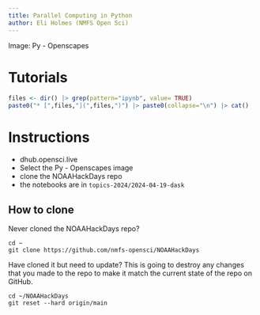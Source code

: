 ```yaml
---
title: Parallel Computing in Python
author: Eli Holmes (NMFS Open Sci)
---
```


Image: Py - Openscapes

# Tutorials

```r
files <- dir() |> grep(pattern="ipynb", value= TRUE)
paste0("* [",files,"](",files,")") |> paste0(collapse="\n") |> cat()
```

# Instructions

-   dhub.opensci.live
-   Select the Py - Openscapes image
-   clone the NOAAHackDays repo
-   the notebooks are in `topics-2024/2024-04-19-dask`

## How to clone

Never cloned the NOAAHackDays repo?
```
cd ~
git clone https://github.com/nmfs-opensci/NOAAHackDays
```

Have cloned it but need to update? This is going to destroy any changes that you made to the repo to make it match the current state of the repo on GitHub.

```  
cd ~/NOAAHackDays
git reset --hard origin/main
```



